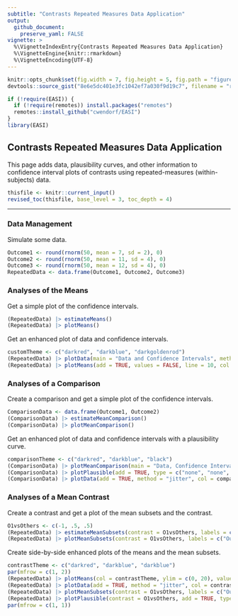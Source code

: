 ```yaml
---
subtitle: "Contrasts Repeated Measures Data Application"
output:
  github_document:
    preserve_yaml: FALSE
vignette: >
  %\VignetteIndexEntry{Contrasts Repeated Measures Data Application}
  %\VignetteEngine{knitr::rmarkdown}
  %\VignetteEncoding{UTF-8}
---
```


```r
knitr::opts_chunk$set(fig.width = 7, fig.height = 5, fig.path = "figures/", echo = TRUE, warning = FALSE, message = FALSE)
devtools::source_gist("8e6e5dc401e3fc1042ef7a030f9d19c7", filename = "revised_toc.R")
```

```r
if (!require(EASI)) {
  if (!require(remotes)) install.packages("remotes")
  remotes::install_github("cwendorf/EASI")
}
library(EASI)
```

## Contrasts Repeated Measures Data Application

This page adds data, plausibility curves, and other information to confidence interval plots of contrasts using repeated-measures (within-subjects) data.

```r
thisfile <- knitr::current_input()
revised_toc(thisfile, base_level = 3, toc_depth = 4)
```

---

### Data Management

Simulate some data.
```r
Outcome1 <- round(rnorm(50, mean = 7, sd = 2), 0)
Outcome2 <- round(rnorm(50, mean = 11, sd = 4), 0)
Outcome3 <- round(rnorm(50, mean = 12, sd = 4), 0)
RepeatedData <- data.frame(Outcome1, Outcome2, Outcome3)
```

### Analyses of the Means

Get a simple plot of the confidence intervals.
```r
(RepeatedData) |> estimateMeans()
(RepeatedData) |> plotMeans()
```

Get an enhanced plot of data and confidence intervals.
```r
customTheme <- c("darkred", "darkblue", "darkgoldenrod")
(RepeatedData) |> plotData(main = "Data and Confidence Intervals", method = "jitter", col = customTheme)
(RepeatedData) |> plotMeans(add = TRUE, values = FALSE, line = 10, col = customTheme)
```

### Analyses of a Comparison

Create a comparison and get a simple plot of the confidence intervals.
```r
ComparisonData <- data.frame(Outcome1, Outcome2)
(ComparisonData) |> estimateMeanComparison()
(ComparisonData) |> plotMeanComparison()
```

Get an enhanced plot of data and confidence intervals with a plausibility curve.
```r
comparisonTheme <- c("darkred", "darkblue", "black")
(ComparisonData) |> plotMeanComparison(main = "Data, Confidence Intervals, and a Plausibility Curve", ylim = c(0, 20), values = FALSE, col = comparisonTheme)
(ComparisonData) |> plotPlausible(add = TRUE, type = c("none", "none", "right"), col = comparisonTheme)
(ComparisonData) |> plotData(add = TRUE, method = "jitter", col = comparisonTheme)
```

### Analyses of a Mean Contrast

Create a contrast and get a plot of the mean subsets and the contrast.
```r
O1vsOthers <- c(-1, .5, .5)
(RepeatedData) |> estimateMeanSubsets(contrast = O1vsOthers, labels = c("Outcome1", "Others"))
(RepeatedData) |> plotMeanSubsets(contrast = O1vsOthers, labels = c("Outcome1", "Others"))
```

Create side-by-side enhanced plots of the means and the mean subsets.
```r
contrastTheme <- c("darkred", "darkblue", "darkblue")
par(mfrow = c(1, 2))
(RepeatedData) |> plotMeans(col = contrastTheme, ylim = c(0, 20), values = FALSE, main = "")
(RepeatedData) |> plotData(add = TRUE, method = "jitter", col = contrastTheme)
(RepeatedData) |> plotMeanSubsets(contrast = O1vsOthers, labels = c("Outcome1", "Others"), col = comparisonTheme, ylim = c(0, 20), ylab = "", values = FALSE, main = "")
(RepeatedData) |> plotPlausible(contrast = O1vsOthers, add = TRUE, type = c("none", "none", "right"), col = comparisonTheme)
par(mfrow = c(1, 1))
```
